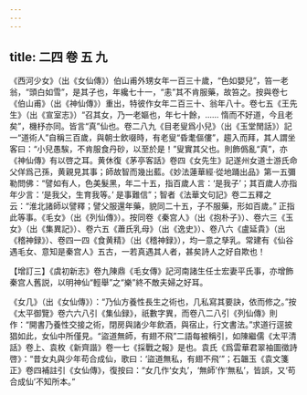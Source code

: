 ```yaml
---
---
---
```

title: 二四 卷 五 九
---




《西河少女》（出《女仙傳》）伯山甫外甥女年一百三十歲，“色如嬰兒”，笞一老翁，“頭白如雪”，是其子也，年纔七十一，“恚”其不肯服藥，故笞之。按與卷七《伯山甫》（出《神仙傳》）重出，特彼作女年二百三十、翁年八十。卷七五《王先生》（出《宣室志》）“召其女，乃一老嫗也，年七十餘，…… 惰而不好道，今且老矣”，機杼亦同。皆言“真”仙也。卷二八九《目老叟爲小兒》（出《玉堂閒話》）記一“道術人”自稱三百歲，與朝士飲啜時，有老叟“昏耄傴僂”，趨入而拜，其人謂坐客曰：“小兒愚騃，不肯服食丹砂，以至於是！”叟實其父也。則飾僞亂“真”，亦《神仙傳》有以啓之耳。黄休復《茅亭客話》卷四《女先生》記遂州女道士游氏命父佯爲己孫，黄親見其事；師故智而幾出藍。《妙法蓮華經·從地踊出品》第一五彌勒問佛：“譬如有人，色美髮黑，年二十五，指百歲人言：‘是我子’；其百歲人亦指年少言：‘是我父，生育我等。’ 是事難信”；智者《法華文句記》卷二五釋之云：“淮北諸師以譬釋；譬父服還年藥，貌同二十五，子不服藥，形如百歲。” 正指此等事。《毛女》（出《列仙傳》）。按同卷《秦宫人》（出《抱朴子》）、卷六三《玉女》（出《集異記》）、卷六五《蕭氏乳母》（出《逸史》）、卷八六《盧延貴》（出《稽神録》）、卷四一四《食黄精》（出《稽神録》），均一意之孳乳。常建有《仙谷遇毛女、意知是秦宫人》五古，一若真遇其人者，甚矣詩人之好自欺也！

【增訂三】《虞初新志》卷九陳鼎《毛女傳》記河南諸生任士宏妻平氏事，亦增飾秦宫人舊説，以明神仙“輕舉”之“樂”終不敵夫婦之好耳。

《女几》（出《女仙傳》）：“乃仙方養性長生之術也，几私寫其要訣，依而修之。”按《太平御覽》卷六六八引《集仙録》，祇數字異，而卷八二八引《列仙傳》則作：“開書乃養性交接之術，閉房與諸少年飲酒，與宿止，行文書法。”求道行逕披猖如此，女仙中所僅見。“盜道無師，有翅不飛”二語每被稱引，如陳繼儒《太平清話》卷上、袁枚《新齊諧》卷一七《採戰之報》是也。袁氏《爲雲華君翠袖圖徵詩啓》：“昔女丸與少年苟合成仙，歌曰：‘盜道無私，有翅不飛’”；石韞玉《袁文箋正》卷四補註引《女仙傳》，復按曰：“女几作‘女丸’，‘無師’作‘無私’，皆誤，又‘苟合成仙’不知所本。”
